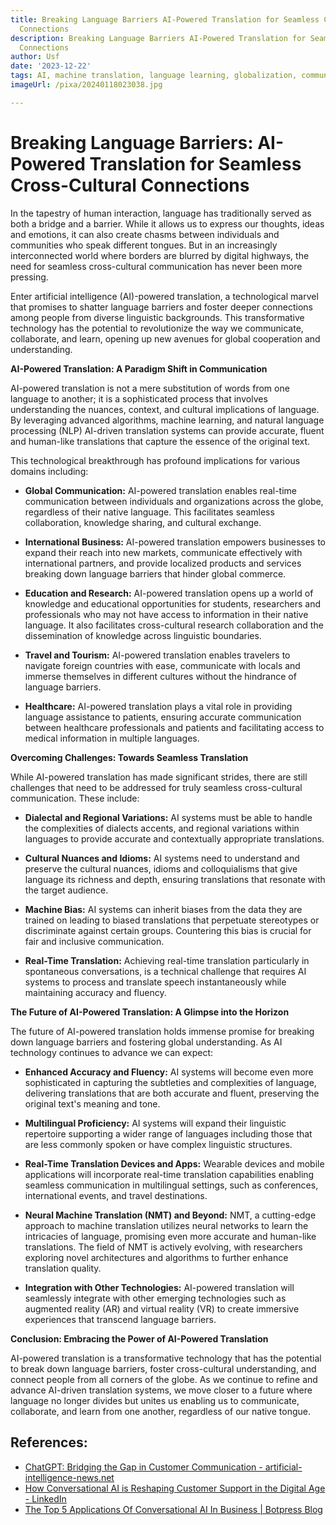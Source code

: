 ```yaml
---
title: Breaking Language Barriers AI-Powered Translation for Seamless Cross-Cultural
  Connections
description: Breaking Language Barriers AI-Powered Translation for Seamless Cross-Cultural
  Connections
author: Usf
date: '2023-12-22'
tags: AI, machine translation, language learning, globalization, communication, technology
imageUrl: /pixa/20240118023038.jpg

---
```

# **Breaking Language Barriers: AI-Powered  Translation  for Seamless Cross-Cultural Connections**

In the tapestry of human interaction, language has traditionally served as both a bridge and a barrier. While  it allows us to express our thoughts, ideas and emotions, it can also create chasms between individuals  and  communities who speak different tongues. But in an increasingly interconnected world where borders are blurred by digital highways, the need for seamless cross-cultural communication  has never been  more pressing.

Enter  artificial intelligence (AI)-powered translation, a technological  marvel  that promises to  shatter language barriers and foster deeper connections among people from diverse linguistic backgrounds. This transformative technology has the potential to revolutionize the way we communicate, collaborate,  and learn, opening up  new avenues for global cooperation and understanding.

**AI-Powered Translation: A Paradigm  Shift in Communication**

AI-powered translation  is not a mere substitution of  words from one language to another; it is a  sophisticated process that involves  understanding  the nuances,  context, and cultural implications of language. By leveraging advanced algorithms,  machine learning, and natural language processing  (NLP) AI-driven translation systems can provide accurate, fluent and  human-like translations that capture the essence of the original text.

This technological breakthrough has  profound implications for various domains including:

* **Global Communication:** AI-powered translation enables real-time communication between  individuals  and organizations across the globe, regardless of their native language. This facilitates seamless collaboration, knowledge sharing, and cultural  exchange.

* **International Business:** AI-powered translation empowers  businesses  to expand their reach into new markets, communicate effectively with international partners, and provide localized products and services breaking down language barriers that hinder global commerce.

* **Education and Research:**  AI-powered translation opens up a world of knowledge and educational opportunities for students,  researchers and professionals who  may not have access to information in their native language. It  also facilitates cross-cultural research collaboration and the dissemination of knowledge across linguistic boundaries.

* **Travel and  Tourism:** AI-powered translation enables travelers to navigate  foreign countries with ease, communicate with locals and immerse themselves  in different  cultures without the hindrance of language barriers.

* **Healthcare:** AI-powered translation plays a vital role in  providing language assistance to patients, ensuring accurate communication between healthcare professionals  and patients and facilitating access to medical information  in multiple languages.

**Overcoming Challenges: Towards Seamless Translation**

While AI-powered translation has made significant strides, there are still challenges that need to be addressed  for truly seamless cross-cultural communication. These  include:

* **Dialectal and Regional  Variations:** AI systems must be able to handle the complexities of dialects  accents, and regional variations within languages to provide accurate and contextually appropriate translations.

* **Cultural Nuances and Idioms:** AI systems need to understand and preserve the cultural nuances, idioms and colloquialisms that give language its richness and depth, ensuring translations that resonate with the target audience.

* **Machine Bias:** AI systems can inherit biases from the data they  are trained on leading to biased translations that perpetuate stereotypes or discriminate against certain groups. Countering this bias is crucial for fair and inclusive communication.

* **Real-Time Translation:**  Achieving real-time translation particularly in  spontaneous conversations, is a technical challenge that requires AI systems to process  and translate speech  instantaneously while maintaining accuracy and fluency.

**The Future of AI-Powered Translation: A Glimpse into the Horizon**

The future  of AI-powered translation holds immense promise for breaking  down language barriers and fostering global  understanding. As AI technology continues to advance we can  expect:

* **Enhanced Accuracy and Fluency:** AI systems will become even more sophisticated in  capturing the subtleties and complexities of language, delivering  translations that are both  accurate and fluent,  preserving the original text's meaning and tone.

* **Multilingual Proficiency:** AI systems will expand their linguistic  repertoire  supporting  a wider  range of languages including  those that are less commonly spoken or have complex linguistic structures.

* **Real-Time Translation Devices and Apps:**  Wearable devices and mobile applications will incorporate real-time translation  capabilities enabling seamless communication in multilingual settings, such as conferences, international events, and travel destinations.

* **Neural Machine  Translation (NMT) and Beyond:** NMT, a cutting-edge approach to machine translation utilizes neural networks to learn the  intricacies  of language, promising even more accurate and  human-like translations. The field of NMT is actively evolving, with researchers exploring novel  architectures and  algorithms  to further enhance translation quality.

* **Integration with Other Technologies:** AI-powered translation will seamlessly integrate with other emerging technologies such as augmented reality (AR) and virtual reality (VR) to create immersive experiences that transcend language barriers.

**Conclusion: Embracing the Power of AI-Powered Translation**

AI-powered translation is a  transformative technology that  has the potential to break down language barriers, foster cross-cultural understanding, and connect people from  all  corners of the globe. As we continue  to refine and advance AI-driven translation systems, we move  closer to a future where language no longer divides but unites us enabling us to communicate, collaborate, and learn from one another, regardless of our native tongue.

## References:
- [ChatGPT: Bridging the Gap in Customer Communication - artificial-intelligence-news.net](https://artificial-intelligence-news.net/chatgpt-bridging-the-gap-in-customer-communication/)
- [How Conversational AI is Reshaping Customer Support in the Digital Age - LinkedIn](https://www.linkedin.com/pulse/how-conversational-ai-reshaping-customer-support-digital)
- [The Top 5 Applications Of Conversational AI In Business | Botpress Blog](https://botpress.com/blog/the-top-5-applications-of-conversational-ai-in-business)
